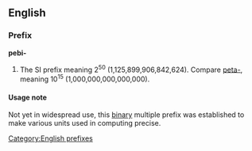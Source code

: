 ==English==
===Prefix===
[[Category:English prefixes]]
'''pebi-'''

#The SI prefix meaning 2<sup>50</sup> (1,125,899,906,842,624). Compare [[peta-]], meaning 10<sup>15</sup> (1,000,000,000,000,000).

====Usage note====
Not yet in widespread use, this [[binary]] multiple prefix was established to make various units used in computing precise.